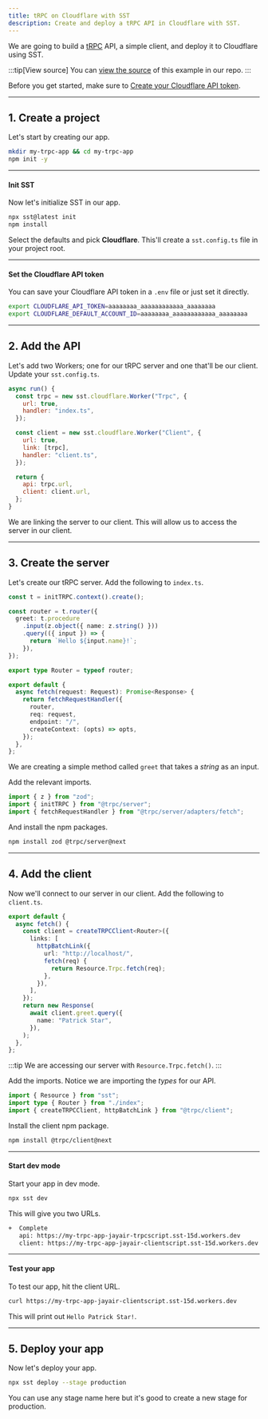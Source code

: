 ```yaml
---
title: tRPC on Cloudflare with SST
description: Create and deploy a tRPC API in Cloudflare with SST.
---
```


We are going to build a [tRPC](https://trpc.io) API, a simple client, and deploy it to Cloudflare using SST.

:::tip[View source]
You can [view the source](https://github.com/sst/sst/tree/dev/examples/cloudflare-trpc) of this example in our repo.
:::

Before you get started, make sure to [Create your Cloudflare API token](https://developers.cloudflare.com/fundamentals/api/get-started/create-token/).

---

## 1. Create a project

Let's start by creating our app.

```bash
mkdir my-trpc-app && cd my-trpc-app
npm init -y
```

---

#### Init SST

Now let's initialize SST in our app.

```bash
npx sst@latest init
npm install
```

Select the defaults and pick **Cloudflare**. This'll create a `sst.config.ts` file in your project root.

---

#### Set the Cloudflare API token

You can save your Cloudflare API token in a `.env` file or just set it directly.

```bash
export CLOUDFLARE_API_TOKEN=aaaaaaaa_aaaaaaaaaaaa_aaaaaaaa
export CLOUDFLARE_DEFAULT_ACCOUNT_ID=aaaaaaaa_aaaaaaaaaaaa_aaaaaaaa
```

---

## 2. Add the API

Let's add two Workers; one for our tRPC server and one that'll be our client. Update your `sst.config.ts`.

```js title="sst.config.ts" {9}
async run() {
  const trpc = new sst.cloudflare.Worker("Trpc", {
    url: true,
    handler: "index.ts",
  });

  const client = new sst.cloudflare.Worker("Client", {
    url: true,
    link: [trpc],
    handler: "client.ts",
  });

  return {
    api: trpc.url,
    client: client.url,
  };
}
```

We are linking the server to our client. This will allow us to access the server in our client.

---

## 3. Create the server

Let's create our tRPC server. Add the following to `index.ts`.

```ts title="index.ts"
const t = initTRPC.context().create();

const router = t.router({
  greet: t.procedure
    .input(z.object({ name: z.string() }))
    .query(({ input }) => {
      return `Hello ${input.name}!`;
    }),
});

export type Router = typeof router;

export default {
  async fetch(request: Request): Promise<Response> {
    return fetchRequestHandler({
      router,
      req: request,
      endpoint: "/",
      createContext: (opts) => opts,
    });
  },
};
```

We are creating a simple method called `greet` that takes a _string_ as an input.

Add the relevant imports.

```ts title="index.ts"
import { z } from "zod";
import { initTRPC } from "@trpc/server";
import { fetchRequestHandler } from "@trpc/server/adapters/fetch";
```

And install the npm packages.

```bash
npm install zod @trpc/server@next
```

---

## 4. Add the client

Now we'll connect to our server in our client. Add the following to `client.ts`.

```ts title="client.ts" {8}
export default {
  async fetch() {
    const client = createTRPCClient<Router>({
      links: [
        httpBatchLink({
          url: "http://localhost/",
          fetch(req) {
            return Resource.Trpc.fetch(req);
          },
        }),
      ],
    });
    return new Response(
      await client.greet.query({
        name: "Patrick Star",
      }),
    );
  },
};
```

:::tip
We are accessing our server with `Resource.Trpc.fetch()`.
:::

Add the imports. Notice we are importing the _types_ for our API.

```ts title="index.ts" {2}
import { Resource } from "sst";
import type { Router } from "./index";
import { createTRPCClient, httpBatchLink } from "@trpc/client";
```

Install the client npm package.

```bash
npm install @trpc/client@next
```

---

#### Start dev mode

Start your app in dev mode.

```bash
npx sst dev
```

This will give you two URLs.

```bash frame="none"
+  Complete
   api: https://my-trpc-app-jayair-trpcscript.sst-15d.workers.dev
   client: https://my-trpc-app-jayair-clientscript.sst-15d.workers.dev
```

---

#### Test your app

To test our app, hit the client URL.

```bash
curl https://my-trpc-app-jayair-clientscript.sst-15d.workers.dev
```

This will print out `Hello Patrick Star!`.

---

## 5. Deploy your app

Now let's deploy your app.

```bash
npx sst deploy --stage production
```

You can use any stage name here but it's good to create a new stage for production.


